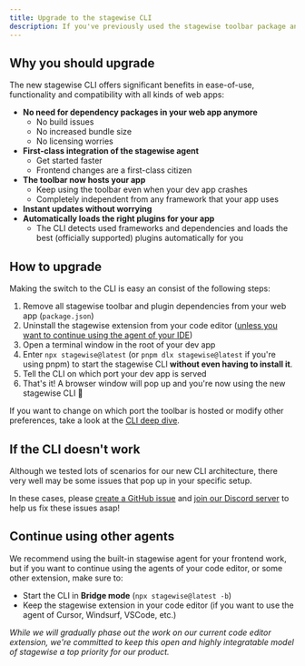 ```yaml
---
title: Upgrade to the stagewise CLI
description: If you've previously used the stagewise toolbar package and IDE extension, it's time to upgrade. This guide tells you how.
---
```


## Why you should upgrade

The new stagewise CLI offers significant benefits in ease-of-use, functionality and compatibility with all kinds of web apps:

  - **No need for dependency packages in your web app anymore**
    - No build issues
    - No increased bundle size
    - No licensing worries 
  - **First-class integration of the stagewise agent**
    - Get started faster
    - Frontend changes are a first-class citizen
  - **The toolbar now hosts your app**
    - Keep using the toolbar even when your dev app crashes
    - Completely independent from any framework that your app uses
  - **Instant updates without worrying**
  - **Automatically loads the right plugins for your app**
    - The CLI detects used frameworks and dependencies and loads the best (officially supported) plugins automatically for you


## How to upgrade

Making the switch to the CLI is easy an consist of the following steps:

1. Remove all stagewise toolbar and plugin dependencies from your web app (`package.json`)
2. Uninstall the stagewise extension from your code editor ([unless you want to continue using the agent of your IDE](#continue-using-other-agents))
3. Open a terminal window in the root of your dev app
4. Enter `npx stagewise@latest` (or `pnpm dlx stagewise@latest` if you're using pnpm) to start the stagewise CLI **without even having to install it**.
5. Tell the CLI on which port your dev app is served
6. That's it! A browser window will pop up and you're now using the new stagewise CLI 🎉

If you want to change on which port the toolbar is hosted or modify other preferences, take a look at the [CLI deep dive](/docs/advanced-usage/cli-deep-dive).


## If the CLI doesn't work

Although we tested lots of scenarios for our new CLI architecture, there very well may be some issues that pop up in your specific setup.

In these cases, please [create a GitHub issue](https://github.com/stagewise-io/stagewise/issues) and [join our Discord server](https://discord.gg/DjMqMnUVCh) to help us fix these issues asap!

## Continue using other agents

We recommend using the built-in stagewise agent for your frontend work, but if you want to continue using the agents of your code editor, or some other extension, make sure to:

  - Start the CLI in **Bridge mode** (`npx stagewise@latest -b`)
  - Keep the stagewise extension in your code editor (if you want to use the agent of Cursor, Windsurf, VSCode, etc.)

*While we will gradually phase out the work on our current code editor extension, we're committed to keep this open and highly integratable model of stagewise a top priority for our product.*